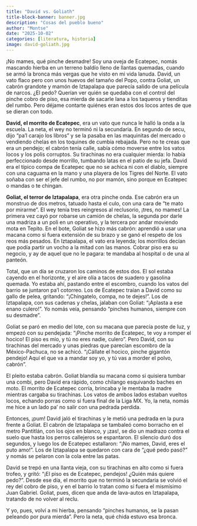 ```yaml
---
title: "David vs. Goliath"
title-block-banner: banner.jpg
description: "Cosas del pueblo bueno"
author: "Montse"
date: "2025-10-02"
categories: [literatura, historia]
image: david-goliath.jpg
---
```


¡No mames, qué pinche desmadre! Soy una oveja de Ecatepec, nomás mascando hierba en un terreno baldío lleno de llantas quemadas, cuando se armó la bronca más vergas que he visto en mi vida lanuda. David, un vato flaco pero con unos huevos del tamaño del Popo, contra Goliat, un cabrón grandote y mamón de Iztapalapa que parecía salido de una película de narcos. ¿El pedo? Querían ver quién se quedaba con el control del pinche cobro de piso, esa mierda de sacarle lana a los taqueros y tienditas del rumbo. Pero déjame contarte quiénes eran estos dos locos antes de que se dieran con todo.

**David, el morrito de Ecatepec**, era un vato que nunca le halló la onda a la escuela. La neta, el wey no terminó ni la secundaria. En segundo de secu, dijo “pa’l carajo los libros” y se la pasaba en las maquinitas del mercado o vendiendo chelas en los toquines de cumbia rebajada. Pero no te creas que era un pendejo; el cabrón tenía calle, sabía cómo moverse entre los vatos locos y los polis corruptos. Su tirachinas no era cualquier mierda: lo había perfeccionado desde morrillo, tumbando latas en el patio de su jefa. David era el típico compa de Ecatepec que no se achica ni con el diablo, siempre con una caguama en la mano y una playera de los Tigres del Norte. El vato soñaba con ser el jefe del rumbo, no por mamón, sino porque en Ecatepec o mandas o te chingan.

**Goliat, el terror de Iztapalapa**, era otra pinche onda. Ese cabrón era un monstruo de dos metros, tatuado hasta el culo, con una cara de “te mato por mirarme”. El wey tenía tres reingresos al reclusorio, ¡tres, no mames! La primera vez cayó por robarse un camión de chelas, la segunda por darle una madriza a un poli en un operativo, y la tercera por andar moviendo mota en Tepito. En el bote, Goliat se hizo más cabrón: aprendió a usar una macana como si fuera extensión de su brazo y se ganó el respeto de los reos más pesados. En Iztapalapa, el vato era leyenda; los morrillos decían que podía partir un vocho a la mitad con las manos. Cobrar piso era su negocio, y ay de aquel que no le pagara: te mandaba al hospital o de una al panteón.

Total, que un día se cruzaron los caminos de estos dos. El sol estaba cayendo en el horizonte, y el aire olía a tacos de suadero y gasolina quemada. Yo estaba ahí, pastando entre el escombro, cuando los vatos del barrio se juntaron pa’l cotorreo. Los de Ecatepec traían a David como su gallo de pelea, gritando: “¡Chíngatelo, compa, no te dejes!”. Los de Iztapalapa, con sus cadenas y chelas, jalaban con Goliat: “¡Aplasta a ese enano culero!”. Yo nomás veía, pensando “pinches humanos, siempre con su desmadre”.

Goliat se paró en medio del lote, con su macana que parecía poste de luz, y empezó con su pendejada: “¡Pinche morrito de Ecatepec, te voy a romper el hocico! El piso es mío, y tú no eres nadie, culero”. Pero David, con su tirachinas del mercado y unas piedras que parecían escombro de la México-Pachuca, no se achicó. “¡Cállate el hocico, pinche gigantón pendejo! Aquí el que va a mandar soy yo, y tú vas a morder el polvo, cabrón”.

El pleito estaba cabrón. Goliat blandía su macana como si quisiera tumbar una combi, pero David era rápido, como chilango esquivando baches en moto. El morrito de Ecatepec corría, brincaba y le mentaba la madre mientras cargaba su tirachinas. Los vatos de ambos lados estaban vueltos locos, echando porras como si fuera final de la Liga MX. Yo, la neta, nomás me hice a un lado pa’ no salir con una pedrada perdida.

Entonces, ¡pum! David jaló el tirachinas y le metió una pedrada en la pura frente a Goliat. El cabrón de Iztapalapa se tambaleó como borracho en el metro Pantitlán, con los ojos en blanco, y ¡zas!, se dio un madrazo contra el suelo que hasta los perros callejeros se espantaron. El silencio duró dos segundos, y luego los de Ecatepec estallaron: “¡No mames, David, eres el puto amo!”. Los de Iztapalapa se quedaron con cara de “¿qué pedo pasó?” y nomás se pelaron con la cola entre las patas.

David se trepó en una llanta vieja, con su tirachinas en alto como si fuera trofeo, y gritó: “¡El piso es de Ecatepec, pendejos! ¿Quién más quiere pedo?”. Desde ese día, el morrito que no terminó la secundaria se volvió el rey del cobro de piso, y en el barrio lo tratan como si fuera el mismísimo Juan Gabriel. Goliat, pues, dicen que anda de lava-autos en Iztapalapa, tratando de no volver al reclu.

Y yo, pues, volví a mi hierba, pensando “pinches humanos, se la pasan peleando por pura mierda”. Pero la neta, qué chida estuvo esa bronca.